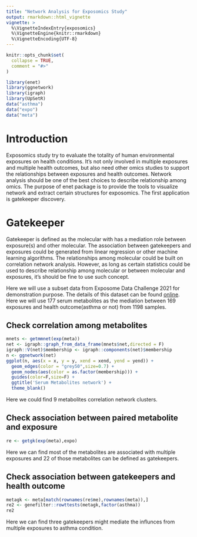 ```yaml
---
title: "Network Analysis for Exposomics Study"
output: rmarkdown::html_vignette
vignette: >
  %\VignetteIndexEntry{exposomics}
  %\VignetteEngine{knitr::rmarkdown}
  %\VignetteEncoding{UTF-8}
---
```


```r
knitr::opts_chunk$set(
  collapse = TRUE,
  comment = "#>"
)
```

```r
library(enet)
library(ggnetwork)
library(igraph)
library(UpSetR)
data("asthma")
data("expo")
data("meta")
```

# Introduction

Exposomics study try to evaluate the totality of human environmental exposures on health conditions. It's not only involved in multiple exposures and multiple health outcomes, but also need other omics studies to support the relationships between exposures and health outcomes. Network analysis should be one of the best choices to describe relationship among omics. The purpose of enet package is to provide the tools to visualize network and extract certain structures for exposomics. The first application is gatekeeper discovery.

# Gatekeeper

Gatekeeper is defined as the molecular with has a mediation role between exposure(s) and other molecular. The association between gatekeepers and exposures could be generated from linear regression or other machine learning algorithms. The relationships among molecular could be built on correlation network analysis. However, as long as certain statistics could be used to describe relationship among molecular or between molecular and exposures, it's should be fine to use such concept.

Here we will use a subset data from Exposome Data Challenge 2021 for demonstration purpose. The details of this dataset can be found [online](https://docs.google.com/document/d/1ul3v-sIniLuTjFB1F1CrFQIX8mrEXVnvSzOF7BCOnpQ/edit). Here we will use 177 serum metabolites as the mediation between 169 exposures and health outcome(asthma or not) from 1198 samples.

## Check correlation among metabolites

```r
mnets <- getmmnet(exp(meta))
net <- igraph::graph_from_data_frame(mnets$net,directed = F)
igraph::V(net)$membership <- igraph::components(net)$membership
n <- ggnetwork(net)
ggplot(n, aes(x = x, y = y, xend = xend, yend = yend)) +
  geom_edges(color = "grey50",size=0.7) +
  geom_nodes(aes(color = as.factor(membership))) +
  guides(color=F,size=F) +
  ggtitle('Serum Metabolites network') +
  theme_blank()
```

Here we could find 9 metabolites correlation network clusters.

## Check association between paired metabolite and exposure

```r
re <- getgk(exp(meta),expo)
```

Here we can find most of the metabolites are associated with multiple exposures and 22 of those metabolites can be defined as gatekeepers.

## Check association between gatekeepers and health outcome

```r
metagk <- meta[match(rownames(re$me),rownames(meta)),]
re2 <- genefilter::rowttests(metagk,factor(asthma))
re2
```

Here we can find three gatekeepers might mediate the influnces from multiple exposures to asthma condition.

